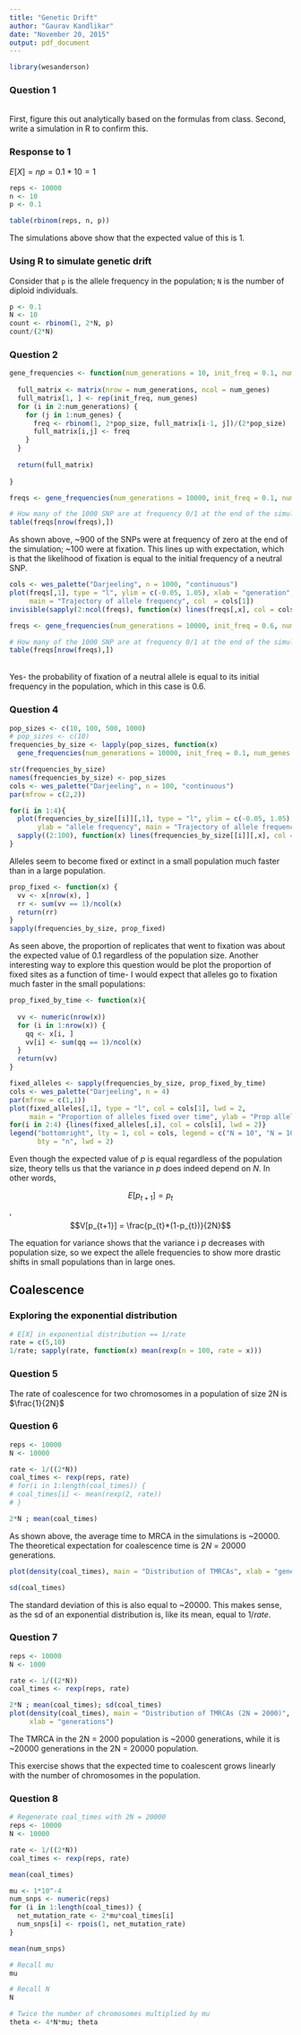 ```yaml
---
title: "Genetic Drift"
author: "Gaurav Kandlikar"
date: "November 20, 2015"
output: pdf_document
---
```


```r
library(wesanderson)
```

### Question 1

\textsc{What is the expected number of successes in a sample of size 10 from the binomial distribution with probability of success p=0.1?}    
First, figure this out analytically based on the formulas from class. Second, write a simulation in R to confirm this.

### Response to 1   

$E[X] = np = 0.1 * 10 = 1$ 

```r
reps <- 10000
n <- 10
p <- 0.1

table(rbinom(reps, n, p))
```

The simulations above show that the expected value of this is 1.


### Using R to simulate genetic drift

Consider that `p` is the allele frequency in the population; `N` is the number of diploid individuals. 

```r
p <- 0.1
N <- 10
count <- rbinom(1, 2*N, p)
count/(2*N)
```


### Question 2
\textsc{Write a function in R that will simulate T generations of genetic drift for L independent SNPs. Keep track of the allele frequencies of each of the L SNPs in each of the T generations. All SNPs should start in the initial generation at frequency p.}

```r
gene_frequencies <- function(num_generations = 10, init_freq = 0.1, num_genes = 3, pop_size = 100) {
  
  full_matrix <- matrix(nrow = num_generations, ncol = num_genes)
  full_matrix[1, ] <- rep(init_freq, num_genes)
  for (i in 2:num_generations) {
    for (j in 1:num_genes) {
      freq <- rbinom(1, 2*pop_size, full_matrix[i-1, j])/(2*pop_size)
      full_matrix[i,j] <- freq
    }
  }
  
  return(full_matrix)
  
}

freqs <- gene_frequencies(num_generations = 10000, init_freq = 0.1, num_genes = 1000, pop_size = 100)

# How many of the 1000 SNP are at frequency 0/1 at the end of the simulation (in generation 10000)?
table(freqs[nrow(freqs),])
```

\textsc{Does this value agree with the theoretical prediction for the probability of fixation of a neutral allele?}
As shown above, ~900 of the SNPs were at frequency of zero at the end of the simulation; ~100 were at fixation. This lines up with expectation, which is that the likelihood of fixation is equal to the initial frequency of a neutral SNP. 

```r
cols <- wes_palette("Darjeeling", n = 1000, "continuous")
plot(freqs[,1], type = "l", ylim = c(-0.05, 1.05), xlab = "generation", ylab = "allele frequency",
     main = "Trajectory of allele frequency", col  = cols[1])
invisible(sapply(2:ncol(freqs), function(x) lines(freqs[,x], col = cols[x])))
```

\textsc{Repeat the simulation, but this time set p=0.6} 

```r
freqs <- gene_frequencies(num_generations = 10000, init_freq = 0.6, num_genes = 1000, pop_size = 100)

# How many of the 1000 SNP are at frequency 0/1 at the end of the simulation (in generation 10000)? 
table(freqs[nrow(freqs),])
```

\textsc{Does this value agree with the theoretical prediction for the probability of fixation of a neutral allele?}  
Yes- the probability of fixation of a neutral allele is equal to its initial frequency in the population, which in this case is 0.6.

### Question 4   

\textsc{Let’s look at the effect of the population size on patterns of genetic drift. Repeat the simulation, but this time, set N=10, 500 and 1000.  Keep the other parameters the same (p=0.1; L=1000; T=10000). Again, N is the number of diploids.}

```r
pop_sizes <- c(10, 100, 500, 1000)
# pop_sizes <- c(10)
frequencies_by_size <- lapply(pop_sizes, function(x)
  gene_frequencies(num_generations = 10000, init_freq = 0.1, num_genes = 1000, pop_size = x))

str(frequencies_by_size)
names(frequencies_by_size) <- pop_sizes
cols <- wes_palette("Darjeeling", n = 100, "continuous")
par(mfrow = c(2,2))

for(i in 1:4){
  plot(frequencies_by_size[[i]][,1], type = "l", ylim = c(-0.05, 1.05), xlab = "generation", 
       ylab = "allele frequency", main = "Trajectory of allele frequency", col  = cols[1])
  sapply((2:100), function(x) lines(frequencies_by_size[[i]][,x], col = cols[x]))
}

```

\textsc{Based on examination of the plots, how does the population size affect allele frequency change?}     

Alleles seem to become fixed or extinct in a small population much faster than in a large population. 

\textsc{For each population size, in what proportion of simulation replicates did the derived allele become fixed by the end of the simulation?}

```r
prop_fixed <- function(x) {
  vv <- x[nrow(x), ]
  rr <- sum(vv == 1)/ncol(x)
  return(rr)
}
sapply(frequencies_by_size, prop_fixed)
```

As seen above, the proportion of replicates that went to fixation was about the expected value of 0.1 regardless of the population size. Another interesting way to explore this question would be plot the proportion of fixed sites as a function of time- I would expect that alleles go to fixation much faster in the small populations:

```r
prop_fixed_by_time <- function(x){
  
  vv <- numeric(nrow(x))
  for (i in 1:nrow(x)) {
    qq <- x[i, ]
    vv[i] <- sum(qq == 1)/ncol(x)
  }
  return(vv)
}

fixed_alleles <- sapply(frequencies_by_size, prop_fixed_by_time)
cols <- wes_palette("Darjeeling", n = 4)
par(mfrow = c(1,1))
plot(fixed_alleles[,1], type = "l", col = cols[1], lwd = 2,
     main = "Proportion of alleles fixed over time", ylab = "Prop alleles", xlab = "generation")
for(i in 2:4) {lines(fixed_alleles[,i], col = cols[i], lwd = 2)}
legend("bottomright", lty = 1, col = cols, legend = c("N = 10", "N = 100", "N = 500", "N = 1000"),
       bty = "n", lwd = 2)
```


\textsc{How does this probability of fixation estimated from the simulations match with the theoretical prediction?}    

Even though the expected value of $p$ is equal regardless of the population size, theory tells us that the variance in $p$ does indeed depend on $N$. In other words,  

$$E[p_{t+1}] = p_{t}$$,
$$V[p_{t+1}] = \frac{p_{t}*(1-p_{t})}{2N}$$

The equation for variance shows that the variance i $p$ decreases with population size, so we expect the allele frequencies to show more drastic shifts in small populations than in large ones. 


## Coalescence

### Exploring the exponential distribution


```r
# E[X] in exponential distribution == 1/rate
rate = c(5,10)
1/rate; sapply(rate, function(x) mean(rexp(n = 100, rate = x)))
```

### Question 5

\textsc{What is the rate of coalescence for a sample size of 2 chromosomes in a population of size 2N chromosomes? This is akin to the probability that 2 chromosomes find a common ancestor in the previous generation.}

The rate of coalescence for two chromosomes in a population of size 2N is $\frac{1}{2N}$

### Question 6   

\textsc{Perform 10,000 simulations of coalescent times for a sample size of 2 chromosomes from this population of size 2N=20,000.} 
```r
reps <- 10000
N <- 10000

rate <- 1/((2*N))
coal_times <- rexp(reps, rate)
# for(i in 1:length(coal_times)) {
# coal_times[i] <- mean(rexp(2, rate))
# }

2*N ; mean(coal_times)
```

\textsc{What is the average time to the most recent common ancestor (TMRCA) in your simulations? b) What is the theoretical expectation? c) How do the two values compare?}

As shown above, the average time to MRCA in the simulations is ~20000. The theoretical expectation for coalescence time is $2N$ = 20000 generations. 

\textsc{Make a density plot of your simulated coalescent times.}
```r
plot(density(coal_times), main = "Distribution of TMRCAs", xlab = "generations")
```

\textsc{What is the standard deviation of the coalescent times?}
```r
sd(coal_times)
```

The standard deviation of this is also equal to ~20000. This makes sense, as the sd of an exponential distribution is, like its mean, equal to $1/rate$. 

### Question 7   
\textsc{Repeat the simulation described in question 6, but this time set 2N=2,000. Answer parts a-e from question 6 for this new set of simulations. }

```r
reps <- 10000
N <- 1000

rate <- 1/((2*N))
coal_times <- rexp(reps, rate)

2*N ; mean(coal_times); sd(coal_times)
plot(density(coal_times), main = "Distribution of TMRCAs (2N = 2000)",
     xlab = "generations")

```

\textsc{How does the average TMRCA from the simulations in question 6 (where 2N=20,000) compare to the average TMRCA from the simulations in question 7 (2N=2,000)}  

The TMRCA in the 2N = 2000 population is ~2000 generations, while it is ~20000 generations in the 2N = 20000 population. 

\textsc{What can you conclude about how the population size affects the expected coalescent time? }  

This exercise shows that the expected time to coalescent grows linearly with the number of chromosomes in the population. 

### Question 8  

\textsc{Let’s add mutations to the genealogies you’ve simulated and then look at what these models predict in terms of the genetic variation you might see in a sample. Set mu = 1 x 10-4}

\textsc{Add mutations to the genealogies (really the coalescent times) that you simulated in question 6 (N=20,000) using the algorithm I just outlined}
```r
# Regenerate coal_times with 2N = 20000
reps <- 10000
N <- 10000

rate <- 1/((2*N))
coal_times <- rexp(reps, rate)

mean(coal_times)

mu <- 1*10^-4
num_snps <- numeric(reps)
for (i in 1:length(coal_times)) {
  net_mutation_rate <- 2*mu*coal_times[i]
  num_snps[i] <- rpois(1, net_mutation_rate)
}
```

\textsc{What is the average number of SNPs per geneology}    

```r
mean(num_snps)
```

\textsc{Recall that $\theta = 4N\mu$. Note, the factor-of-2-confusion—N refers to the number of diploids. So, $\theta$ is twice the number of chromosomes multiplied by mu. What is $\theta$ predicted to be in this example?}

```r
# Recall mu
mu

# Recall N
N

# Twice the number of chromosomes multiplied by mu
theta <- 4*N*mu; theta
```